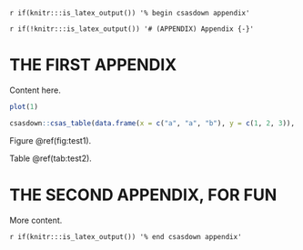 <!-- The following code should appear at the beginning of the first appendix.
(if you have one)
After that, all subsequent sections will be turned into appendices. -->

`r if(knitr:::is_latex_output()) '% begin csasdown appendix'`

`r if(!knitr:::is_latex_output()) '# (APPENDIX) Appendix {-}'`

\clearpage

# THE FIRST APPENDIX {#app:first-appendix}

Content here.

```r
plot(1)
```


```r
csasdown::csas_table(data.frame(x = c("a", "a", "b"), y = c(1, 2, 3)), caption = "Test")
```

Figure \@ref(fig:test1).

Table \@ref(tab:test2).

\clearpage

# THE SECOND APPENDIX, FOR FUN {#app:second-appendix}

More content.

<!-- At the end of your appendices add: -->
`r if(knitr:::is_latex_output()) '% end csasdown appendix'`
